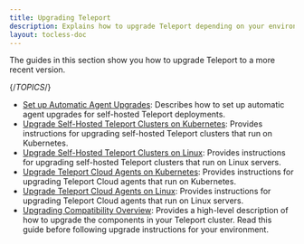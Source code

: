 ```yaml
---
title: Upgrading Teleport
description: Explains how to upgrade Teleport depending on your environment and edition.
layout: tocless-doc
---
```


The guides in this section show you how to upgrade Teleport to a more recent
version.

{/*TOPICS*/}

- [Set up Automatic Agent Upgrades](upgrading/self-hosted-automatic-agent-updates.mdx): Describes how to set up automatic agent upgrades for self-hosted Teleport deployments.
- [Upgrade Self-Hosted Teleport Clusters on Kubernetes](upgrading/self-hosted-kubernetes.mdx): Provides instructions for upgrading self-hosted Teleport clusters that run on Kubernetes.
- [Upgrade Self-Hosted Teleport Clusters on Linux](upgrading/self-hosted-linux.mdx): Provides instructions for upgrading self-hosted Teleport clusters that run on Linux servers.
- [Upgrade Teleport Cloud Agents on Kubernetes](upgrading/cloud-kubernetes.mdx): Provides instructions for upgrading Teleport Cloud agents that run on Kubernetes.
- [Upgrade Teleport Cloud Agents on Linux](upgrading/cloud-linux.mdx): Provides instructions for upgrading Teleport Cloud agents that run on Linux servers.
- [Upgrading Compatibility Overview](upgrading/overview.mdx): Provides a high-level description of how to upgrade the components in your Teleport cluster. Read this guide before following upgrade instructions for your environment.
